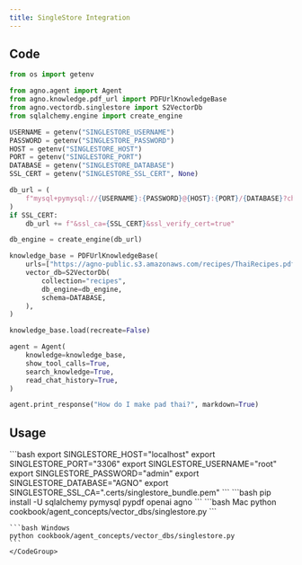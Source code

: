 ```yaml
---
title: SingleStore Integration
---
```


## Code

```python cookbook/agent_concepts/vector_dbs/singlestore.py
from os import getenv

from agno.agent import Agent
from agno.knowledge.pdf_url import PDFUrlKnowledgeBase
from agno.vectordb.singlestore import S2VectorDb
from sqlalchemy.engine import create_engine

USERNAME = getenv("SINGLESTORE_USERNAME")
PASSWORD = getenv("SINGLESTORE_PASSWORD")
HOST = getenv("SINGLESTORE_HOST")
PORT = getenv("SINGLESTORE_PORT")
DATABASE = getenv("SINGLESTORE_DATABASE")
SSL_CERT = getenv("SINGLESTORE_SSL_CERT", None)

db_url = (
    f"mysql+pymysql://{USERNAME}:{PASSWORD}@{HOST}:{PORT}/{DATABASE}?charset=utf8mb4"
)
if SSL_CERT:
    db_url += f"&ssl_ca={SSL_CERT}&ssl_verify_cert=true"

db_engine = create_engine(db_url)

knowledge_base = PDFUrlKnowledgeBase(
    urls=["https://agno-public.s3.amazonaws.com/recipes/ThaiRecipes.pdf"],
    vector_db=S2VectorDb(
        collection="recipes",
        db_engine=db_engine,
        schema=DATABASE,
    ),
)

knowledge_base.load(recreate=False)

agent = Agent(
    knowledge=knowledge_base,
    show_tool_calls=True,
    search_knowledge=True,
    read_chat_history=True,
)

agent.print_response("How do I make pad thai?", markdown=True)
```

## Usage

<Steps>
  <Snippet file="create-venv-step.mdx" />

  <Step title="Set environment variables">
    ```bash
    export SINGLESTORE_HOST="localhost"
    export SINGLESTORE_PORT="3306"
    export SINGLESTORE_USERNAME="root"
    export SINGLESTORE_PASSWORD="admin"
    export SINGLESTORE_DATABASE="AGNO"
    export SINGLESTORE_SSL_CA=".certs/singlestore_bundle.pem"
    ```
  </Step>

  <Step title="Install libraries">
    ```bash
    pip install -U sqlalchemy pymysql pypdf openai agno
    ```
  </Step>

  <Step title="Run Agent">
    <CodeGroup>
    ```bash Mac
    python cookbook/agent_concepts/vector_dbs/singlestore.py
    ```

    ```bash Windows
    python cookbook/agent_concepts/vector_dbs/singlestore.py
    ```
    </CodeGroup>
  </Step>
</Steps>